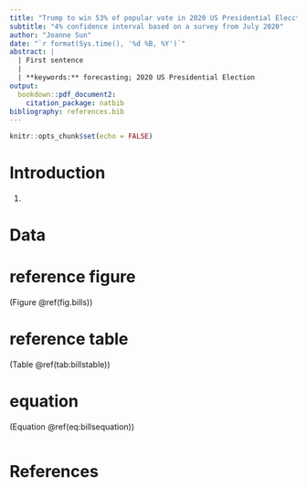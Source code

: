 ```yaml
---
title: "Trump to win 53% of popular vote in 2020 US Presidential Elecction"
subtitle: "4% confidence interval based on a survey from July 2020"
author: "Joanne Sun"
date: "`r format(Sys.time(), '%d %B, %Y')`"
abstract: |
  | First sentence
  | 
  | **keywords:** forecasting; 2020 US Presidential Election 
output: 
  bookdown::pdf_document2:
    citation_package: natbib
bibliography: references.bib
---
```


```r
knitr::opts_chunk$set(echo = FALSE)
```

# Introduction
 (@R)

# Data
# reference figure 
(Figure \@ref(fig.bills))

# reference table
(Table \@ref(tab:billstable))

# equation
(Equation \@ref(eq:billsequation))

```r


```


# References
 

